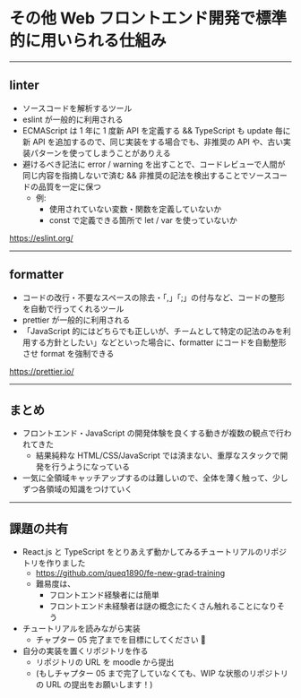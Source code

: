 # その他 Web フロントエンド開発で標準的に用いられる仕組み

---

## linter

- ソースコードを解析するツール
- eslint が一般的に利用される
- ECMAScript は 1 年に 1 度新 API を定義する && TypeScript も update 毎に新 API を追加するので、同じ実装をする場合でも、非推奨の API や、古い実装パターンを使ってしまうことがありえる
- 避けるべき記法に error / warning を出すことで、コードレビューで人間が同じ内容を指摘しないで済む && 非推奨の記法を検出することでソースコードの品質を一定に保つ
  - 例:
    - 使用されていない変数・関数を定義していないか
    - const で定義できる箇所で let / var を使っていないか

https://eslint.org/

---

## formatter

- コードの改行・不要なスペースの除去・「,」「;」の付与など、コードの整形を自動で行ってくれるツール
- prettier が一般的に利用される
- 「JavaScript 的にはどちらでも正しいが、チームとして特定の記法のみを利用する方針としたい」などといった場合に、formatter にコードを自動整形させ format を強制できる

https://prettier.io/

---

## まとめ

- フロントエンド・JavaScript の開発体験を良くする動きが複数の観点で行われてきた
  - 結果純粋な HTML/CSS/JavaScript では済まない、重厚なスタックで開発を行うようになっている
- 一気に全領域キャッチアップするのは難しいので、全体を薄く触って、少しずつ各領域の知識をつけていく

---

## 課題の共有

- React.js と TypeScript をとりあえず動かしてみるチュートリアルのリポジトリを作りました
  - https://github.com/queq1890/fe-new-grad-training
  - 難易度は、
    - フロントエンド経験者には簡単
    - フロントエンド未経験者は謎の概念にたくさん触れることになりそう
- チュートリアルを読みながら実装
  - チャプター 05 完了までを目標にしてください :pray:
- 自分の実装を置くリポジトリを作る
  - リポジトリの URL を moodle から提出
  - (もしチャプター 05 まで完了していなくても、WIP な状態のリポジトリの URL の提出をお願いします！)
